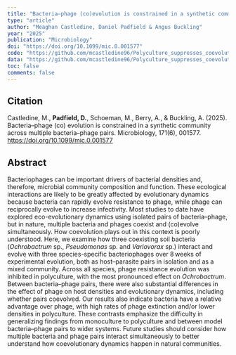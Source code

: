 ```yaml
---
title: "Bacteria–phage (co)evolution is constrained in a synthetic community across multiple bacteria–phage pairs."
type: "article"
author: "Meaghan Castledine, Daniel Padfield & Angus Buckling"
year: "2025"
publication: "Microbiology"
doi: "https://doi.org/10.1099/mic.0.001577"
code: "https://github.com/mcastledine96/Polyculture_suppresses_coevolution_2024"
data: "https://github.com/mcastledine96/Polyculture_suppresses_coevolution_2024"
toc: false
comments: false
---
```


## Citation

Castledine, M., **Padfield, D.**, Schoeman, M., Berry, A., & Buckling, A. (2025). Bacteria–phage (co) evolution is constrained in a synthetic community across multiple bacteria–phage pairs. Microbiology, 171(6), 001577. [https://doi.org/10.1099/mic.0.001577](https://doi.org/10.1099/mic.0.001577)

## Abstract

Bacteriophages can be important drivers of bacterial densities and, therefore, microbial community composition and function. These ecological interactions are likely to be greatly affected by evolutionary dynamics because bacteria can rapidly evolve resistance to phage, while phage can reciprocally evolve to increase infectivity. Most studies to date have explored eco-evolutionary dynamics using isolated pairs of bacteria–phage, but in nature, multiple bacteria and phages coexist and (co)evolve simultaneously. How coevolution plays out in this context is poorly understood. Here, we examine how three coexisting soil bacteria (_Ochrobactrum_ sp., _Pseudomonas_ sp. and _Variovorax_ sp.) interact and evolve with three species-specific bacteriophages over 8 weeks of experimental evolution, both as host–parasite pairs in isolation and as a mixed community. Across all species, phage resistance evolution was inhibited in polyculture, with the most pronounced effect on _Ochrobactrum_. Between bacteria–phage pairs, there were also substantial differences in the effect of phage on host densities and evolutionary dynamics, including whether pairs coevolved. Our results also indicate bacteria have a relative advantage over phage, with high rates of phage extinction and/or lower densities in polyculture. These contrasts emphasize the difficulty in generalizing findings from monoculture to polyculture and between model bacteria–phage pairs to wider systems. Future studies should consider how multiple bacteria and phage pairs interact simultaneously to better understand how coevolutionary dynamics happen in natural communities.